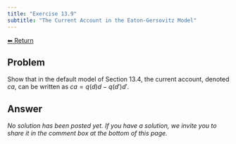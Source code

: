 ```yaml
---
title: "Exercise 13.9"
subtitle: "The Current Account in the Eaton-Gersovitz Model"
---
```

<a class="return-button" href="index.qmd">⬅ Return</a>

## Problem

Show that in the default model of Section 13.4, the current account, denoted $ca$, can be written as $ca=q(d)d-q(d')d'$.

## Answer

_No solution has been posted yet. If you have a solution, we invite you to share it in the comment box at the bottom of this page._